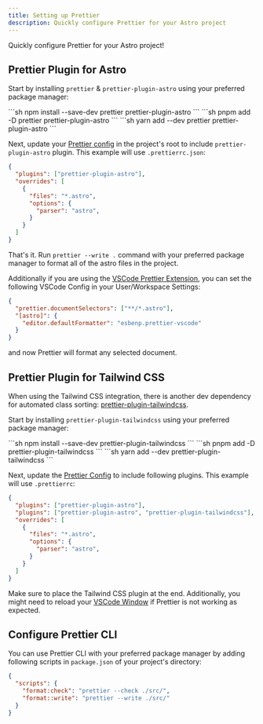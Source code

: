 ```yaml
---
title: Setting up Prettier
description: Quickly configure Prettier for your Astro project
---
```


Quickly configure Prettier for your Astro project!

## Prettier Plugin for Astro

Start by installing `prettier` & `prettier-plugin-astro` using your preferred package manager:

<Tabs>
    <TabItem label="npm">
        ```sh
        npm install --save-dev prettier prettier-plugin-astro
        ```
    </TabItem>
    <TabItem label="pnpm">
        ```sh
        pnpm add -D prettier prettier-plugin-astro
        ```
    </TabItem>
    <TabItem label="yarn">
        ```sh
        yarn add --dev prettier prettier-plugin-astro
        ```
    </TabItem>
</Tabs>

Next, update your [Prettier config](https://prettier.io/docs/en/configuration) in the project's root to include `prettier-plugin-astro` plugin. This example will use `.prettierrc.json`:

```json title=".prettierrc.json"
{
  "plugins": ["prettier-plugin-astro"],
  "overrides": [
    {
      "files": "*.astro",
      "options": {
        "parser": "astro",
      }
    }
  ]
}
```

That's it. Run `prettier --write .` command with your preferred package manager to format all of the astro files in the project.

Additionally if you are using the [VSCode Prettier Extension](https://marketplace.visualstudio.com/items?itemName=esbenp.prettier-vscode), you can set the following VSCode Config in your User/Workspace Settings:

```json title=".vscode/settings.json"
{
  "prettier.documentSelectors": ["**/*.astro"],
  "[astro]": {
    "editor.defaultFormatter": "esbenp.prettier-vscode"
  }
}
```

and now Prettier will format any selected document.

## Prettier Plugin for Tailwind CSS

When using the Tailwind CSS integration, there is another dev dependency for automated class sorting: [prettier-plugin-tailwindcss](https://github.com/tailwindlabs/prettier-plugin-tailwindcss).

Start by installing `prettier-plugin-tailwindcss` using your preferred package manager:

<Tabs>
    <TabItem label="npm">
        ```sh
        npm install --save-dev prettier-plugin-tailwindcss
        ```
    </TabItem>
    <TabItem label="pnpm">
        ```sh
        pnpm add -D prettier-plugin-tailwindcss
        ```
    </TabItem>
    <TabItem label="yarn">
        ```sh
        yarn add --dev prettier-plugin-tailwindcss
        ```
    </TabItem>
</Tabs>

Next, update the [Prettier Config](https://prettier.io/docs/en/configuration) to include following plugins. This example will use `.prettierrc`:

```json title=".prettierrc.json" del={2} ins={3}
{
  "plugins": ["prettier-plugin-astro"],
  "plugins": ["prettier-plugin-astro", "prettier-plugin-tailwindcss"],
  "overrides": [
    {
      "files": "*.astro",
      "options": {
        "parser": "astro",
      }
    }
  ]
}
```

Make sure to place the Tailwind CSS plugin at the end. Additionally, you might need to reload your [VSCode Window](https://stackoverflow.com/a/42002990) if Prettier is not working as expected.


## Configure Prettier CLI

You can use Prettier CLI with your preferred package manager by adding following scripts in `package.json` of your project's directory:

```json title=".package.json" ins={3,4}
{
  "scripts": {
    "format:check": "prettier --check ./src/",
    "format::write": "prettier --write ./src/"
  }
}
```